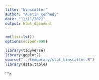 ```yaml
---
title: "binscatter"
author: "Austin Kennedy"
date: "11/11/2022"
output: html_document
---
```


```r
rm(list=ls())
options(scipen=999)
```

```r
library(tidyverse)
library(ggplot2)
source("../temporary/stat_binscatter.R")
library(data.table)
```


```r

